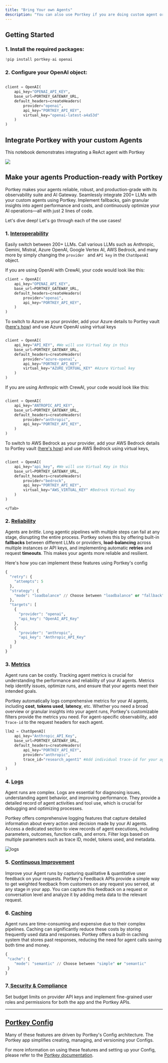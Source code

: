 ```yaml
---
title: "Bring Your own Agents"
description: "You can also use Portkey if you are doing custom agent orchestration!"
---
```


## Getting Started

### 1\. Install the required packages:

```py
!pip install portkey-ai openai
```

### **2\.**  Configure your OpenAI object:



```py

client = OpenAI(
    api_key="OPENAI_API_KEY",
    base_url=PORTKEY_GATEWAY_URL,
    default_headers=createHeaders(
        provider="openai",
        api_key="PORTKEY_API_KEY",
        virtual_key="openai-latest-a4a53d"
    )
)
```

## Integrate Portkey with your custom Agents

This notebook demonstrates integrating a ReAct agent with Portkey

[![](/images/guides/colab-badge.svg)](https://dub.sh/ReAct-agent)

## Make your agents Production-ready with Portkey

Portkey makes your agents reliable, robust, and production-grade with its observability suite and AI Gateway. Seamlessly integrate 200+ LLMs with your custom agents using Portkey. Implement fallbacks, gain granular insights into agent performance and costs, and continuously optimize your AI operations—all with just 2 lines of code.

Let's dive deep! Let's go through each of the use cases!

### 1\. [Interoperability](/docs/product/ai-gateway/universal-api)

Easily switch between 200+ LLMs. Call various LLMs such as Anthropic, Gemini, Mistral, Azure OpenAI, Google Vertex AI, AWS Bedrock, and many more by simply changing the `provider ` and `API key` in the `ChatOpenAI` object.
<Tabs>
    <Tab title="OpenAI to Azure OpenAI">

If you are using OpenAI with CrewAI, your code would look like this:

```py
client = OpenAI(
    api_key="OPENAI_API_KEY",
    base_url=PORTKEY_GATEWAY_URL,
    default_headers=createHeaders(
        provider="openai",
        api_key="PORTKEY_API_KEY",
    )
)
```

To switch to Azure as your provider, add your Azure details to Portley vault ([here's how](/docs/integrations/llms/azure-openai)) and use Azure OpenAI using virtual keys



```py

client = OpenAI(
    api_key="API_KEY", #We will use Virtual Key in this
    base_url=PORTKEY_GATEWAY_URL,
    default_headers=createHeaders(
        provider="azure-openai",
        api_key="PORTKEY_API_KEY",
        virtual_key="AZURE_VIRTUAL_KEY" #Azure Virtual key
    )
)
```
</Tab>
    <Tab title="Anthropic to AWS Bedrock">
If you are using Anthropic with CrewAI, your code would look like this:

```py

client = OpenAI(
    api_key="ANTROPIC_API_KEY",
    base_url=PORTKEY_GATEWAY_URL,
    default_headers=createHeaders(
        provider="anthropic",
        api_key="PORTKEY_API_KEY",
    )
)
```

To switch to AWS Bedrock as your provider, add your AWS Bedrock details to Portley vault ([here's how](/docs/integrations/llms/aws-bedrock)) and use AWS Bedrock using virtual keys,



```py

client = OpenAI(
    api_key="api_key", #We will use Virtual Key in this
    base_url=PORTKEY_GATEWAY_URL,
    default_headers=createHeaders(
        provider="bedrock",
        api_key="PORTKEY_API_KEY",
        virtual_key="AWS_VIRTUAL_KEY" #Bedrock Virtual Key
    )
)
```
    </Tab>
  </Tabs>

### 2\. [Reliability](/docs/product/ai-gateway)

Agents are _brittle_. Long agentic pipelines with multiple steps can fail at any stage, disrupting the entire process. Portkey solves this by offering built-in **fallbacks** between different LLMs or providers, **load-balancing** across multiple instances or API keys, and implementing automatic **retries** and request **timeouts**. This makes your agents more reliable and resilient.

Here's how you can implement these features using Portkey's config

```py
{
  "retry": {
    "attempts": 5
  },
  "strategy": {
    "mode": "loadbalance" // Choose between "loadbalance" or "fallback"
  },
  "targets": [
    {
      "provider": "openai",
      "api_key": "OpenAI_API_Key"
    },
    {
      "provider": "anthropic",
      "api_key": "Anthropic_API_Key"
    }
  ]
}
```

### 3\. [Metrics](/docs/product/observability)

Agent runs can be costly. Tracking agent metrics is crucial for understanding the performance and reliability of your AI agents. Metrics help identify issues, optimize runs, and ensure that your agents meet their intended goals.

Portkey automatically logs comprehensive metrics for your AI agents, including **cost**, **tokens used**, **latency**, etc. Whether you need a broad overview or granular insights into your agent runs, Portkey's customizable filters provide the metrics you need. For agent-specific observability, add `Trace-id` to the request headers for each agent.

```py
llm2 = ChatOpenAI(
    api_key="Anthropic_API_Key",
    base_url=PORTKEY_GATEWAY_URL,
    default_headers=createHeaders(
        api_key="PORTKEY_API_KEY",
        provider="anthropic",
        trace_id="research_agent1" #Add individual trace-id for your agent analytics
    )
)
```

### 4\. [Logs](/docs/product/observability/logs)

Agent runs are complex. Logs are essential for diagnosing issues, understanding agent behavior, and improving performance. They provide a detailed record of agent activities and tool use, which is crucial for debugging and optimizing processes.

Portkey offers comprehensive logging features that capture detailed information about every action and decision made by your AI agents. Access a dedicated section to view records of agent executions, including parameters, outcomes, function calls, and errors. Filter logs based on multiple parameters such as trace ID, model, tokens used, and metadata.

<Frame>
<img src="/images/autogen/autogen-4.gif" alt="logs" />
</Frame>

### 5\. [Continuous Improvement](/docs/product/observability/feedback)

Improve your Agent runs by capturing qualitative & quantitative user feedback on your requests. Portkey's Feedback APIs provide a simple way to get weighted feedback from customers on any request you served, at any stage in your app. You can capture this feedback on a request or conversation level and analyze it by adding meta data to the relevant request.

### 6\. [Caching](/docs/product/ai-gateway/cache-simple-and-semantic)

Agent runs are time-consuming and expensive due to their complex pipelines. Caching can significantly reduce these costs by storing frequently used data and responses. Portkey offers a built-in caching system that stores past responses, reducing the need for agent calls saving both time and money.



```py
{
 "cache": {
    "mode": "semantic" // Choose between "simple" or "semantic"
 }
}
```

### 7.[ Security & Compliance](/docs/product/enterprise-offering/security-portkey)

Set budget limits on provider API keys and implement fine-grained user roles and permissions for both the app and the Portkey APIs.

***

## [Portkey Config](/docs/product/ai-gateway/configs)

Many of these features are driven by Portkey's Config architecture. The Portkey app simplifies creating, managing, and versioning your Configs.

For more information on using these features and setting up your Config, please refer to the [Portkey documentation](https://docs.portkey.ai).
